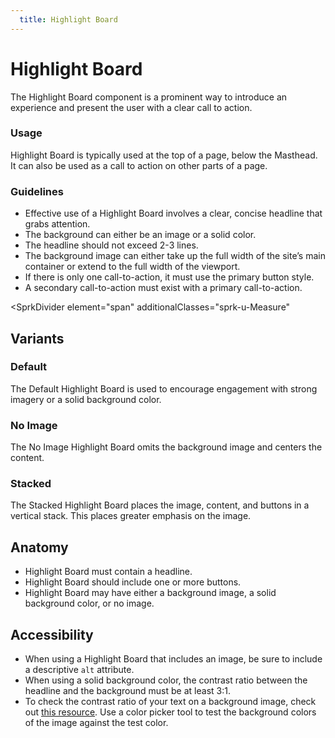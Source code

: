 ```yaml
---
  title: Highlight Board
---
```


# Highlight Board

The Highlight Board component is a prominent
way to introduce an experience and present
the user with a clear call to action.

<ComponentPreview
  componentName="highlight-board--default-story"
  maxWidth="100%"
  hasReact
  hasAngular
  hasHTML
/>

### Usage

Highlight Board is typically used at
the top of a page, below the Masthead.
It can also be used as a call to action
on other parts of a page.

### Guidelines

- Effective use of a Highlight Board involves
a clear, concise headline that grabs attention.
- The background can either be an image or a solid color.
- The headline should not exceed 2-3 lines.
- The background image can either take up the full width
of the site’s main container or extend to the full width
of the viewport.
- If there is only one call-to-action, it must use the primary button style.
- A secondary call-to-action must exist with a primary call-to-action.

<SprkDivider
 element="span"
 additionalClasses="sprk-u-Measure"
></SprkDivider>

## Variants

### Default

The Default Highlight Board is used to encourage engagement
with strong imagery or a solid background color.

<ComponentPreview
  componentName="highlight-board--default-story"
  maxWidth="100%"
  hasReact
  hasAngular
  hasHTML
/>

### No Image

The No Image Highlight Board omits the background
image and centers the content.

<ComponentPreview
  componentName="highlight-board--no-image"
  maxWidth="100%"
  hasReact
  hasAngular
  hasHTML
/>

### Stacked

The Stacked Highlight Board places the image,
content, and buttons in a vertical stack.
This places greater emphasis on the image.

<ComponentPreview
  componentName="highlight-board--stacked"
  maxWidth="100%"
  hasReact
  hasAngular
  hasHTML
/>

## Anatomy

- Highlight Board must contain a headline.
- Highlight Board should include one or more buttons.
- Highlight Board may have either a background image,
a solid background color, or no image.

## Accessibility

- When using a Highlight Board that includes an image,
be sure to include a descriptive `alt` attribute.
- When using a solid background color, the contrast ratio
between the headline and the background must be at least 3:1.
- To check the contrast ratio of your text on a background image,
check out [this resource](https://webaim.org/resources/contrastchecker/).
Use a color picker tool to test the background colors of the image
against the test color.
